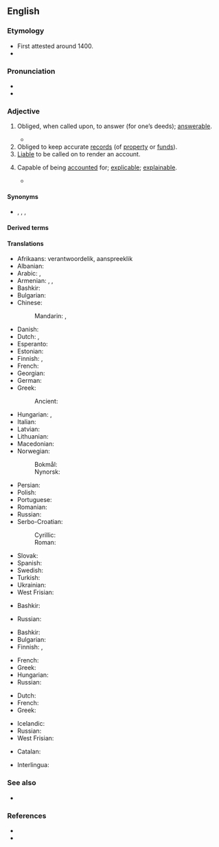 ==English==

===Etymology===
* First attested around 1400.
* {{suffix|en|account|able}}

===Pronunciation===
* {{IPA|en|/əˈkaʊntəbl̩/}}
* {{audio|en|En-us-accountable.ogg|Audio (US)}}

===Adjective===
{{en-adj}}

# Obliged, when called upon, to answer (for one’s deeds); [[answerable]].
#: {{ux|en|Every man is '''accountable''' to God for his conduct.}}
#: {{ux|en|You will be held '''accountable''' for your misdemeanors.}}
#* {{quote-journal|en|date=2020 April 22|author=Philip Haigh|title=Labour's blueprint for the future of Britain's railways|journal=Rail|page=28|text="Because the railway is economically and socially vital, it receives large amounts of public money and must therefore ultimately be '''accountable''' to government. [...]}}
# Obliged to keep accurate [[records]] (of [[property]] or [[funds]]).
# [[liable|Liable]] to be called on to render an account.
# {{lb|en|rare}} Capable of being [[accounted]] for; [[explicable]]; [[explainable]].
#* {{quote-book|en|passage=True religion . . . intelligible, rational, and '''accountable''', -- not a burden but a privilege.|author={{w|Benjamin Whichcote}}|title=Moral and Religious Aphorisms|year=1703}}

====Synonyms====
* {{l|en|amenable}}, {{l|en|responsible}}, {{l|en|liable}}, {{l|en|answerable}}

====Derived terms====
{{der2|en
|accountable depot
|accountable disbursing officer
|accountable mail
|accountable officer
}}

====Translations====
{{trans-top|obliged to answer for one’s deeds}}
* Afrikaans: verantwoordelik, aanspreeklik
* Albanian: {{t-needed|sq}}
* Arabic: {{t|ar|مُحَاسَب}}, {{t|ar|مَسْؤُول}}
* Armenian: {{t+|hy|հաշվետու}}, {{t+|hy|պատասխանատու}}, {{t|hy|հաշվետվողական}}
* Bashkir: {{t|ba|яуаплы|sc=Cyrl}}
* Bulgarian: {{t+|bg|отговорен}}
* Chinese:
*: Mandarin: {{t|cmn|有責任的|sc=Hani}}, {{t|cmn|有解說義務的|sc=Hani}}
* Danish: {{t+|da|ansvarlig}}
* Dutch: {{t+|nl|verantwoordelijk}}, {{t+|nl|aansprakelijk}}
* Esperanto: {{t-needed|eo}}
* Estonian: {{t-needed|et}}
* Finnish: {{t+|fi|vastuullinen}}, {{t|fi|vastuunalainen}}
* French: {{t+|fr|responsable|m|f}}
* Georgian: {{t-needed|ka}}
* German: {{t+|de|verantwortlich}}
* Greek: {{t+|el|αρμόδιος}}
*: Ancient: {{t-needed|grc}}
{{trans-mid}}
* Hungarian: {{t+|hu|felelős}}, {{t|hu|[[felelősségre von|felelősségre vonható]]}}
* Italian: {{t+|it|responsabile}}
* Latvian: {{t-needed|lv}}
* Lithuanian: {{t-needed|lt}}
* Macedonian: {{t|mk|отчетен}}
* Norwegian:
*: Bokmål: {{t-needed|nb}}
*: Nynorsk: {{t-needed|nn}}
* Persian: {{t+|fa|پاسخگو|tr=pâsox-gu|sc=fa-Arab}}
* Polish: {{t+|pl|odpowiedzialny}}
* Portuguese: {{t+|pt|responsável}}
* Romanian: {{t-needed|ro}}
* Russian: {{t+|ru|отве́тственный}}
* Serbo-Croatian:
*: Cyrillic: {{t|sh|о̏дгово̄ран}}
*: Roman: {{t+|sh|ȍdgovōran}}
* Slovak: {{t|sk|zúčtovateľný}}
* Spanish: {{t+|es|responsable}}
* Swedish: {{t+|sv|ansvarig}}
* Turkish: {{t-needed|tr}}
* Ukrainian: {{t-needed|uk}}
* West Frisian: {{t|fy|ferantwurdlik}}
{{trans-bottom}}

{{trans-top|obliged to keep accurate records}}
* Bashkir: {{t|ba|яуаплы|sc=Cyrl}}
{{trans-mid}}
* Russian: {{t+|ru|подотчётный}}
{{trans-bottom}}

{{trans-top|liable to be called on to render an account}}
* Bashkir: {{t|ba|яуаплы|sc=Cyrl}}
* Bulgarian: {{t|bg|подотчетен}}
* Finnish: {{t+|fi|vastuullinen}}, {{t|fi|vastuunalainen}}
{{trans-mid}}
* French: {{t+|fr|responsable|m|f}}
* Greek: {{t+|el|υπόλογος}}
* Hungarian: {{t|hu|elszámoltatható}}
* Russian: {{t+|ru|подотчётный}}
{{trans-bottom}}

{{trans-top|capable of being accounted for; explicable}}
* Dutch: {{t+|nl|verklaarbaar}}
* French: {{t|fr|expliquable|m|f}}
* Greek: {{t+|el|ευεξήγητος}}
{{trans-mid}}
* Icelandic: {{t|is|skýranlegur|m}}
* Russian: {{t+|ru|объясни́мый}}
* West Frisian: {{t|fy|ferklearber}}
{{trans-bottom}}

{{checktrans-top}}
* Catalan: {{t+check|ca|responsable}}
{{trans-mid}}
* Interlingua: {{t-check|ia|responsabile}}
{{trans-bottom}}

===See also===
* {{l|en|hold to account}}

===References===
* {{R:Century 1911}}
* {{R:OneLook}}